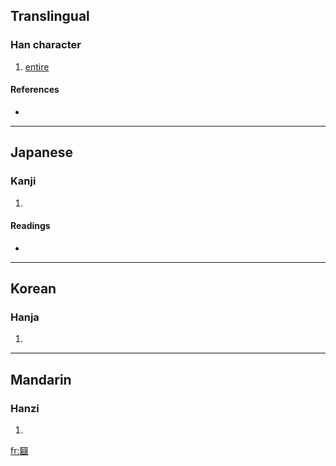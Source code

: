 ==Translingual==

===Han character===
{{Han char|rn=31|rad=囗|as=19|sn=22|four=|canj=田女火火 (WVFF)}}

# [[entire]]

====References====
* {{Han ref|kx=0221.190|dkj=04866|dj=0453.210|hdz=10727.150|uh=571D|ud=22301}}

----

==Japanese==

===Kanji===
{{ja-kanji|grade=|rs=囗19}}

# {{defn|Japanese}}

====Readings====
* {{ja-readings|on=[[らん]] (ran)|kun=[[まるい]] (marui)}}

----

==Korean==

===Hanja===
{{ko-hanja|hangeul=란|rv=ran|mr=ran}}

# {{defn|Korean}}

----

==Mandarin==

===Hanzi===
{{cmn-hanzi|pin=[[luán]] ([[luan2]]), [[tǐng]] ([[ting3]])|wg=luan<sup>2</sup>, t'ing<sup>3</sup>}}

# {{defn|Mandarin}}

[[fr:圝]]